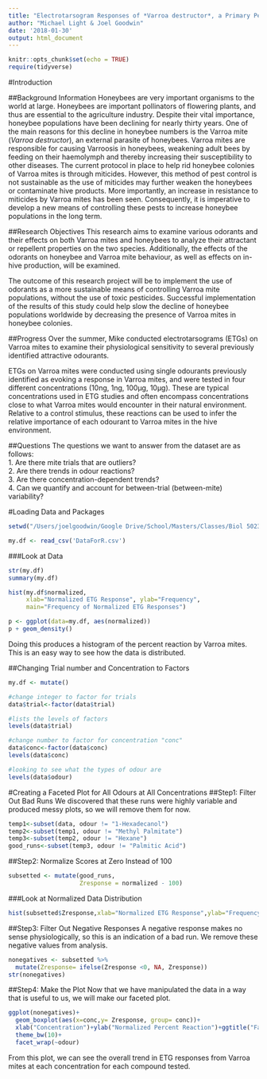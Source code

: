 ```yaml
---
title: "Electrotarsogram Responses of *Varroa destructor*, a Primary Pest of Western Honey Bees (*Apis mellifera* L.)"
author: "Michael Light & Joel Goodwin"
date: '2018-01-30'
output: html_document
---
```


```r
knitr::opts_chunk$set(echo = TRUE)
require(tidyverse)
```

#Introduction

##Background Information
Honeybees are very important organisms to the world at large. Honeybees are important pollinators of flowering plants, and thus are essential to the agriculture industry. Despite their vital importance, honeybee populations have been declining for nearly thirty years. One of the main reasons for this decline in honeybee numbers is the Varroa mite (*Varroa destructor*), an external parasite of honeybees. Varroa mites are responsible for causing Varroosis in honeybees, weakening adult bees by feeding on their haemolymph and thereby increasing their susceptibility to other diseases.
The current protocol in place to help rid honeybee colonies of Varroa mites is through miticides. However, this method of pest control is not sustainable as the use of miticides may further weaken the honeybees or contaminate hive products. More importantly, an increase in resistance to miticides by Varroa mites has been seen. Consequently, it is imperative to develop a new means of controlling these pests to increase honeybee populations in the long term.  

##Research Objectives
This research aims to examine various odorants and their effects on both Varroa mites and honeybees to analyze their attractant or repellent properties on the two species. Additionally, the effects of the odorants on honeybee and Varroa mite behaviour, as well as effects on in-hive production, will be examined.  

The outcome of this research project will be to implement the use of odorants as a more sustainable means of controlling Varroa mite populations, without the use of toxic pesticides. Successful implementation of the results of this study could help slow the decline of honeybee populations worldwide by decreasing the presence of Varroa mites in honeybee colonies.  

##Progress
Over the summer, Mike conducted electrotarsograms (ETGs) on Varroa mites to examine their physiological sensitivity to several previously identified attractive odourants.  

ETGs on Varroa mites were conducted using single odourants previously identified as evoking a response in Varroa mites, and were tested in four different concentrations (10ng, 1ng, 100μg, 10μg). These are typical concentrations used in ETG studies and often encompass concentrations close to what Varroa mites would encounter in their natural environment. Relative to a control stimulus, these reactions can be used to infer the relative importance of each odourant to Varroa mites in the hive environment.  

##Questions
The questions we want to answer from the dataset are as follows:  
1. Are there mite trials that are outliers?  
2. Are there trends in odour reactions?  
3. Are there concentration-dependent trends?  
4. Can we quantify and account for between-trial (between-mite) variability?  

#Loading Data and Packages
```r
setwd("/Users/joelgoodwin/Google Drive/School/Masters/Classes/Biol 5023- Research Methods II/VarroaETG_Percent")
```
```r

my.df <- read_csv('DataForR.csv')

```
###Look at Data
```r

str(my.df)
summary(my.df)

```

```r

hist(my.df$normalized, 
     xlab="Normalized ETG Response", ylab="Frequency", 
     main="Frequency of Normalized ETG Responses")

p <- ggplot(data=my.df, aes(normalized))
p + geom_density()

```  
  
Doing this produces a histogram of the percent reaction by Varroa mites. This is an easy way to see how the data is distributed. 

##Changing Trial number and Concentration to Factors
```r

my.df <- mutate()

#change integer to factor for trials
data$trial<-factor(data$trial)

#lists the levels of factors
levels(data$trial)

#change number to factor for concentration "conc"
data$conc<-factor(data$conc)
levels(data$conc)

#looking to see what the types of odour are
levels(data$odour)
```

#Creating a Faceted Plot for All Odours at All Concentrations
##Step1: Filter Out Bad Runs
We discovered that these runs were highly variable and produced messy plots, so we will remove them for now.
```r
temp1<-subset(data, odour != "1-Hexadecanol")
temp2<-subset(temp1, odour != "Methyl Palmitate")
temp3<-subset(temp2, odour != "Hexane")
good_runs<-subset(temp3, odour != "Palmitic Acid")
```
##Step2: Normalize Scores at Zero Instead of 100
```r
subsetted <- mutate(good_runs,
                    Zresponse = normalized - 100)
```
###Look at Normalized Data Distribution
```r
hist(subsetted$Zresponse,xlab="Normalized ETG Response",ylab="Frequency", main="Frequency of Normalized ETG Responses")
```

##Step3: Filter Out Negative Responses
A negative response makes no sense physiologically, so this is an indication of a bad run. We remove these negative values from analysis.
```r
nonegatives <- subsetted %>%
  mutate(Zresponse= ifelse(Zresponse <0, NA, Zresponse)) 
str(nonegatives)
```
##Step4: Make the Plot
Now that we have manipulated the data in a way that is useful to us, we will make our faceted plot.
```r
ggplot(nonegatives)+
  geom_boxplot(aes(x=conc,y= Zresponse, group= conc))+
  xlab("Concentration")+ylab("Normalized Percent Reaction")+ggtitle("Faceted ETG Plots")+
  theme_bw(10)+
  facet_wrap(~odour)
```
  
From this plot, we can see the overall trend in ETG responses from Varroa mites at each concentration for each compound tested.